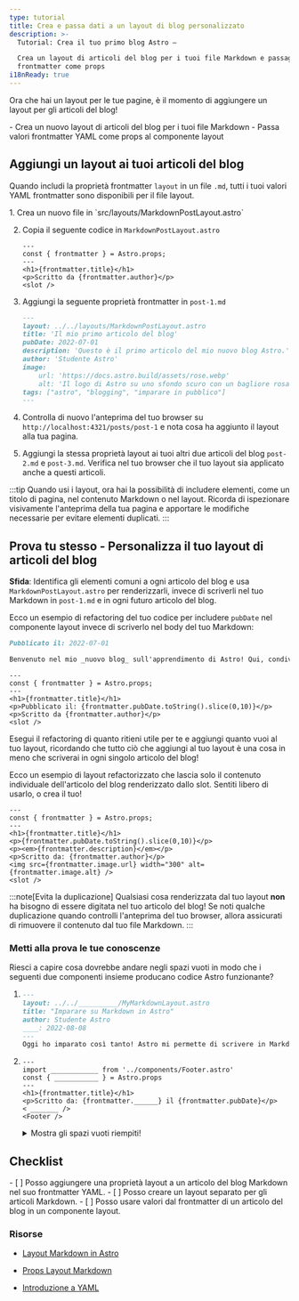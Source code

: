 ```yaml
---
type: tutorial
title: Crea e passa dati a un layout di blog personalizzato
description: >-
  Tutorial: Crea il tuo primo blog Astro —

  Crea un layout di articoli del blog per i tuoi file Markdown e passagli valori
  frontmatter come props
i18nReady: true
---
```


Ora che hai un layout per le tue pagine, è il momento di aggiungere un layout per gli articoli del blog!

<PreCheck>
  - Crea un nuovo layout di articoli del blog per i tuoi file Markdown
  - Passa valori frontmatter YAML come props al componente layout
</PreCheck>

## Aggiungi un layout ai tuoi articoli del blog

Quando includi la proprietà frontmatter `layout` in un file `.md`, tutti i tuoi valori YAML frontmatter sono disponibili per il file layout.

<Steps>
1. Crea un nuovo file in `src/layouts/MarkdownPostLayout.astro`

2. Copia il seguente codice in `MarkdownPostLayout.astro`

    ```astro title="src/layouts/MarkdownPostLayout.astro"
    ---
    const { frontmatter } = Astro.props;
    ---
    <h1>{frontmatter.title}</h1>
    <p>Scritto da {frontmatter.author}</p>
    <slot />
    ```

3. Aggiungi la seguente proprietà frontmatter in `post-1.md`

    ```markdown title="src/pages/posts/post-1.md" ins={2}
    ---
    layout: ../../layouts/MarkdownPostLayout.astro
    title: 'Il mio primo articolo del blog'
    pubDate: 2022-07-01
    description: 'Questo è il primo articolo del mio nuovo blog Astro.'
    author: 'Studente Astro'
    image:
        url: 'https://docs.astro.build/assets/rose.webp'
        alt: 'Il logo di Astro su uno sfondo scuro con un bagliore rosa.'
    tags: ["astro", "blogging", "imparare in pubblico"]
    ---
    ```

4. Controlla di nuovo l'anteprima del tuo browser su `http://localhost:4321/posts/post-1` e nota cosa ha aggiunto il layout alla tua pagina.

5. Aggiungi la stessa proprietà layout ai tuoi altri due articoli del blog `post-2.md` e `post-3.md`. Verifica nel tuo browser che il tuo layout sia applicato anche a questi articoli.
</Steps>

:::tip
Quando usi i layout, ora hai la possibilità di includere elementi, come un titolo di pagina, nel contenuto Markdown o nel layout. Ricorda di ispezionare visivamente l'anteprima della tua pagina e apportare le modifiche necessarie per evitare elementi duplicati.
:::

<Box icon="puzzle-piece">

## Prova tu stesso - Personalizza il tuo layout di articoli del blog

**Sfida**: Identifica gli elementi comuni a ogni articolo del blog e usa `MarkdownPostLayout.astro` per renderizzarli, invece di scriverli nel tuo Markdown in `post-1.md` e in ogni futuro articolo del blog.

Ecco un esempio di refactoring del tuo codice per includere `pubDate` nel componente layout invece di scriverlo nel body del tuo Markdown:

```markdown title="src/pages/posts/post-1.md" del={1}
Pubblicato il: 2022-07-01

Benvenuto nel mio _nuovo blog_ sull'apprendimento di Astro! Qui, condividerò il mio percorso di apprendimento mentre costruisco un nuovo sito web.
```

```astro title="src/layouts/MarkdownPostLayout.astro" ins={5}
---
const { frontmatter } = Astro.props;
---
<h1>{frontmatter.title}</h1>
<p>Pubblicato il: {frontmatter.pubDate.toString().slice(0,10)}</p>
<p>Scritto da {frontmatter.author}</p>
<slot />
```

Esegui il refactoring di quanto ritieni utile per te e aggiungi quanto vuoi al tuo layout, ricordando che tutto ciò che aggiungi al tuo layout è una cosa in meno che scriverai in ogni singolo articolo del blog!

Ecco un esempio di layout refactorizzato che lascia solo il contenuto individuale dell'articolo del blog renderizzato dallo slot. Sentiti libero di usarlo, o crea il tuo!

```astro title="src/layouts/MarkdownPostLayout.astro"
---
const { frontmatter } = Astro.props;
---
<h1>{frontmatter.title}</h1>
<p>{frontmatter.pubDate.toString().slice(0,10)}</p>
<p><em>{frontmatter.description}</em></p>
<p>Scritto da: {frontmatter.author}</p>
<img src={frontmatter.image.url} width="300" alt={frontmatter.image.alt} />
<slot />
```
</Box>

:::note[Evita la duplicazione]
 Qualsiasi cosa renderizzata dal tuo layout **non** ha bisogno di essere digitata nel tuo articolo del blog! Se noti qualche duplicazione quando controlli l'anteprima del tuo browser, allora assicurati di rimuovere il contenuto dal tuo file Markdown.
 :::



<Box icon="question-mark">

### Metti alla prova le tue conoscenze
Riesci a capire cosa dovrebbe andare negli spazi vuoti in modo che i seguenti due componenti insieme producano codice Astro funzionante?

1.  ```markdown title="src/pages/posts/learning-astro.md"
    ---
    layout: ../../__________/MyMarkdownLayout.astro
    title: "Imparare su Markdown in Astro"
    author: Studente Astro
    ____: 2022-08-08
    ---
    Oggi ho imparato così tanto! Astro mi permette di scrivere in Markdown, ma anche di usare variabili dal frontmatter. Posso persino accedere a quei valori in un componente layout Astro.
    ```

2.  ```astro title="src/layouts/MyMarkdownLayout.astro"
    ---
    import ____________ from '../components/Footer.astro'
    const { ___________ } = Astro.props
    ---
    <h1>{frontmatter.title}</h1>
    <p>Scritto da: {frontmatter.______} il {frontmatter.pubDate}</p>
    < _______ />
    <Footer />
    ```
    <details>
        <summary>Mostra gli spazi vuoti riempiti!</summary>

        1.  ```markdown title="src/pages/posts/learning-astro.md" "layouts" "pubDate"
            ---
            layout: ../../layouts/MyMarkdownLayout.astro
            title: "Imparare su Markdown in Astro"
            author: Studente Astro
            pubDate: 2022-08-08
            ---
            Oggi ho imparato così tanto! Astro mi permette di scrivere in Markdown, ma anche di usare variabili dal frontmatter. Posso persino accedere a quei valori in un componente layout Astro.
            ```

        2.  ```astro title="src/layouts/MyMarkdownLayout.astro" " Footer " " frontmatter " "author" "slot"
            ---
            import Footer from '../components/Footer.astro'
            const { frontmatter } = Astro.props
            ---
            <h1>{frontmatter.title}</h1>
            <p>Scritto da: {frontmatter.author} il {frontmatter.pubDate}</p>
            <slot />
            <Footer />
            ```
    </details>
</Box>

<Box icon="check-list">

## Checklist

<Checklist>
- [ ] Posso aggiungere una proprietà layout a un articolo del blog Markdown nel suo frontmatter YAML.
- [ ] Posso creare un layout separato per gli articoli Markdown.
- [ ] Posso usare valori dal frontmatter di un articolo del blog in un componente layout.
</Checklist>

</Box>

### Risorse

- [Layout Markdown in Astro](/it/guides/markdown-content/#frontmatter-layout-property)

- [Props Layout Markdown](/it/basics/layouts/#proprietà-per-il-layout-markdown)

- [Introduzione a YAML](https://dev.to/paulasantamaria/introduction-to-yaml-125f) <Badge class="neutral-badge" text="external" />
